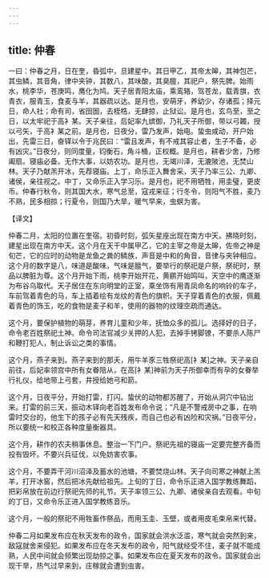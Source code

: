```yaml
---
---
---
```

title: 仲春
---



一曰：仲春之月，日在奎，昏弧中，旦建星中。其日甲乙，其帝太皞，其神包芒，其虫鳞，其音角，律中夹钟，其数八，其味酸，其臭膻，其祀户，祭先脾。始雨水，桃李华，苍庚鸣，鹰化为鸠。天子居青阳太庙，乘鸾辂，驾苍龙，载青旗，衣青衣，服青玉，食麦与羊，其器疏以达。是月也，安萌牙，养幼少，存诸孤；择元日，命人社；命有司，省囹圄，去桎梏，无肆掠，止狱讼。是月也，玄鸟至，至之日，以太牢祀于高衤某。天子亲往，后妃率九嫔御，乃礼天子所御，带以弓韣，授以弓矢，于高衤某之前。是月也，日夜分，雷乃发声，始电。蛰虫咸动，开户始出，先雷三日，奋铎以令于兆民曰：“雷且发声，有不戒其容止者，生子不备，必有凶灾。”日夜分，则同度量，钧衡石，角斗桶，正权概。是月也，耕者少舍，乃修阖扇。寝庙必备。无作大事，以妨农功。是月也，无竭川泽，无漉陂池，无焚山林。天子乃献羔开冰，先荐寝庙。上丁，命乐正入舞舍采，天子乃率三公、九卿、诸侯，亲往视之。中丁，又命乐正入学习乐。是月也，祀不用牺牲，用圭璧，更皮币。仲春行秋令，则其国大水，寒气总至，寇戎来征；行冬令，则阳气不胜，麦乃不熟，民多相掠；行夏令，则国乃大旱，暖气早来，虫螟为害。

【译文】

仲春二月，太阳的位置在奎宿。初昏时刻，弧矢星座出现在南方中天。拂晓时刻，建星出现在南方中天。这个月在天干中属甲乙，它的主宰之帝是太皞，佐帝之神是旬芒，它的应时的动物是龙鱼之粪的鳞族，声音是中和的角音，音律与夹钟相应。这个月的数字是八，味道是酸味，气味是膻气，要举行的祭祀是户祭，祭祀时，祭品以脾脏为尊。这个月开始下雨，桃李开始开花，黄鹂开始鸣叫，天空中的鹰逐渐为布谷乌取代。天子居住在东向明堂的正室，乘坐饰有用青凤命名的响铃的车子，车前驾着青色的马，车上插着绘有龙纹的青色的旗帜。天子穿着青色的衣服，佩戴着青色的饰玉，吃的食物是麦子和羊，使用的器物的纹理空疏而通达。

这个月，要保护植物的萌芽，养育儿童和少年，抚恤众多的孤儿。选择好的日子，命令老百姓祭祀土神。命令司法官减少关押的人犯，去掉手铐脚镣，不要杀人陈尸和鞭打犯人，制止诉讼之类的事情。

这个月，燕子来到。燕子来到的那夭，用牛羊豕三牲祭祀高[衤某]之神。天子亲自前往，后妃率领宫中所有女眷陪从，在高[衤某]神前为天子所御幸而有孕的女眷举行礼仪，给地带上弓套，井授给她弓和箭。

这个月，日夜平分，开始打雷，打闪。蛰伏的动物都苏醒了，开始从洞穴中钻出来。打雷的前三天，振动木铎向老百姓发布命令说；“凡是不警戒房中之事，在响雷时交台的，他生下的孩子必有先天残疾，而自己也必有凶险和灾祸。”日夜平分，所以要统一和校正各种度量衡器具。

这个月，耕作的农夫稍事休息。整治一下门户。祭祀先祖的寝庙一定要完整齐备而投有毁坏。不要兴兵征伐，以免妨害农事。

这个月，不要弄干河川沼泽及蓄水的池塘，不要焚烧山林。天子向司寒之神献上羔羊，打开冰窖，然后把冰先献给祖先。上旬的丁日，命令乐正进入国学教练舞蹈，把彩帛放在前边行祭祀先师的礼节。天子率领三公、九卿、诸侯亲自去观看。中旬的丁日，又命令乐正进入国学教练音乐。

这个月，一般的祭祀不用牲畜作祭品，而用玉圭、玉壁，或者用皮毛束帛来代替。

仲春二月如果发布应在秋天发布的政令，国家就会洪水泛滥，寒气就会突然到来，敌寇就舍来侵犯。如果发布应在冬天发布的政令，阳气就经受不住，麦子就不能成熟，人民中间就会频繁出现劫掠之事。如果发布应在夏天发布的政令。国家就会出现干旱，热气过早来到，庄稼就会遭到虫害。